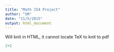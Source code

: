 ```yaml
---
title: "Math 154 Project"
author: "SM"
date: "11/5/2015"
output: html_document
---
```


Will knit in HTML, it cannot locate TeX to knit to pdf

```r
2+2


```
